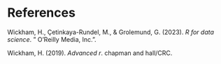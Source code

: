 # References {.unnumbered}

Wickham, H., Çetinkaya-Rundel, M., & Grolemund, G. (2023). *R for data science*. " O'Reilly Media, Inc.".

Wickham, H. (2019). *Advanced r*. chapman and hall/CRC.

